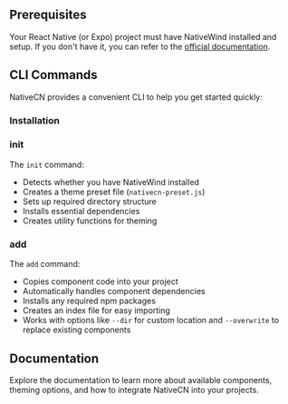 
## Prerequisites

Your React Native (or Expo) project must have NativeWind installed and setup. If you don't have it, you can refer to the [official documentation](https://www.nativewind.dev/getting-started/installation).

## CLI Commands

NativeCN provides a convenient CLI to help you get started quickly:

### Installation

<ComponentCode
  language="bash"
  code="npm install @nativecn/cli"
  title="Installation Command"
/>

### init

<ComponentCode
  language="bash"
  code="npx @nativecn/cli init"
  title="Init Command"
/>

The `init` command:
- Detects whether you have NativeWind installed
- Creates a theme preset file (`nativecn-preset.js`)
- Sets up required directory structure
- Installs essential dependencies
- Creates utility functions for theming

### add

<ComponentCode
  language="bash"
  code="npx @nativecn/cli add button card input"
  title="Add Components Command"
/>

The `add` command:
- Copies component code into your project
- Automatically handles component dependencies
- Installs any required npm packages
- Creates an index file for easy importing
- Works with options like `--dir` for custom location and `--overwrite` to replace existing components

## Documentation

Explore the documentation to learn more about available components, theming options, and how to integrate NativeCN into your projects.
